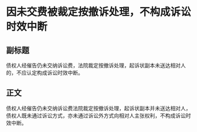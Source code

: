 # 因未交费被裁定按撤诉处理，不构成诉讼时效中断
## 副标题
债权人经催告仍未交纳诉讼费，法院裁定按撤诉处理，起诉状副本未送达相对人的，不应认定构成诉讼时效中断。
## 正文
债权人经催告仍未交纳诉讼费法院裁定按撤诉处理，起诉状副本并未送达相对人，债权人既未通过诉讼方式，亦未通过诉讼外方式向相对人主张权利，不构成诉讼时效中断。